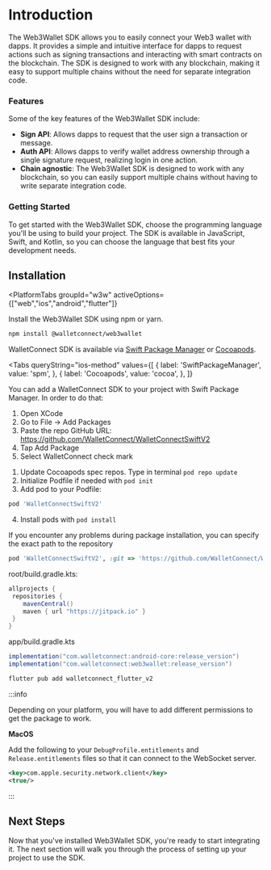 
# Introduction

The Web3Wallet SDK allows you to easily connect your Web3 wallet with dapps. It provides a simple and intuitive interface for dapps to request actions such as signing transactions and interacting with smart contracts on the blockchain. The SDK is designed to work with any blockchain, making it easy to support multiple chains without the need for separate integration code.

<CloudBanner />

### Features

Some of the key features of the Web3Wallet SDK include:

- **Sign API**: Allows dapps to request that the user sign a transaction or message.
- **Auth API**: Allows dapps to verify wallet address ownership through a single signature request, realizing login in one action.
- **Chain agnostic**: The Web3Wallet SDK is designed to work with any blockchain, so you can easily support multiple chains without having to write separate integration code.

### Getting Started

To get started with the Web3Wallet SDK, choose the programming language you'll be using to build your project. The SDK is available in JavaScript, Swift, and Kotlin, so you can choose the language that best fits your development needs.

## Installation

<PlatformTabs
	groupId="w3w"
	activeOptions={["web","ios","android","flutter"]}
>
<PlatformTabItem value="web">

Install the Web3Wallet SDK using npm or yarn.

```bash npm2yarn
npm install @walletconnect/web3wallet
```

</PlatformTabItem>
<PlatformTabItem value="ios">

WalletConnect SDK is available via [Swift Package Manager](https://swift.org/package-manager/) or [Cocoapods](https://cocoapods.org/).

<Tabs
queryString="ios-method"
	values={[
		{ label: 'SwiftPackageManager', value: 'spm', },
		{ label: 'Cocoapods', value: 'cocoa', },
	]}
>
<TabItem value="spm">

You can add a WalletConnect SDK to your project with Swift Package Manager. In order to do that:

1. Open XCode
2. Go to File -> Add Packages
3. Paste the repo GitHub URL: https://github.com/WalletConnect/WalletConnectSwiftV2
4. Tap Add Package
5. Select WalletConnect check mark

</TabItem>
<TabItem value="cocoa">

1. Update Cocoapods spec repos. Type in terminal `pod repo update`
2. Initialize Podfile if needed with `pod init`
3. Add pod to your Podfile:

```Ruby
pod 'WalletConnectSwiftV2'
```

4. Install pods with `pod install`

If you encounter any problems during package installation, you can specify the exact path to the repository

```Ruby
pod 'WalletConnectSwiftV2', :git => 'https://github.com/WalletConnect/WalletConnectSwiftV2.git', :tag => '1.0.5'
```

</TabItem>
</Tabs>

</PlatformTabItem>
<PlatformTabItem value="android">

root/build.gradle.kts:

```gradle
allprojects {
 repositories {
    mavenCentral()
    maven { url "https://jitpack.io" }
 }
}
```

app/build.gradle.kts

```gradle
implementation("com.walletconnect:android-core:release_version")
implementation("com.walletconnect:web3wallet:release_version")
```

</PlatformTabItem>
<PlatformTabItem value="flutter">

```dart
flutter pub add walletconnect_flutter_v2
```

:::info

Depending on your platform, you will have to add different permissions to get the package to work.

**MacOS**

Add the following to your `DebugProfile.entitlements` and `Release.entitlements` files so that it can connect to the WebSocket server.

```xml
<key>com.apple.security.network.client</key>
<true/>
```

:::

</PlatformTabItem>
</PlatformTabs>

## Next Steps

Now that you've installed Web3Wallet SDK, you're ready to start integrating it. The next section will walk you through the process of setting up your project to use the SDK.
